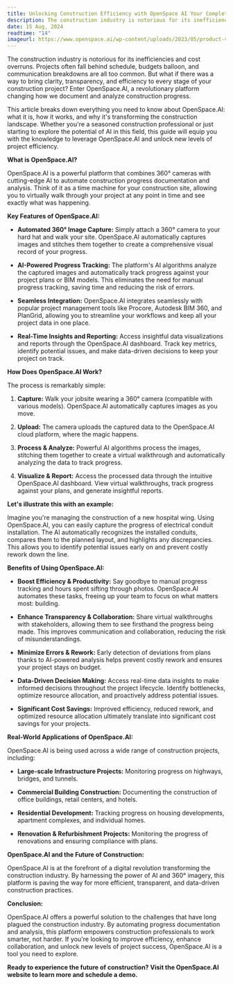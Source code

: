 ```yaml
---
title: Unlocking Construction Efficiency with OpenSpace AI Your Complete Guide
description: The construction industry is notorious for its inefficiencies and cost overruns.  Projects often fall behind schedule, budgets balloon and more 
date: 15 Aug, 2024
readtime: "14"
imageurl: https://www.openspace.ai/wp-content/uploads/2023/05/product-video-thumbnail-1920x1087.webp
---
```


The construction industry is notorious for its inefficiencies and cost overruns.  Projects often fall behind schedule, budgets balloon, and communication breakdowns are all too common. But what if there was a way to bring clarity, transparency, and efficiency to every stage of your construction project? Enter OpenSpace.AI, a revolutionary platform changing how we document and analyze construction progress.

This article breaks down everything you need to know about OpenSpace.AI: what it is, how it works, and why it's transforming the construction landscape.  Whether you're a seasoned construction professional or just starting to explore the potential of AI in this field, this guide will equip you with the knowledge to leverage OpenSpace.AI and unlock new levels of project efficiency.

**What is OpenSpace.AI?**

OpenSpace.AI is a powerful platform that combines 360° cameras with cutting-edge AI to automate construction progress documentation and analysis. Think of it as a time machine for your construction site, allowing you to virtually walk through your project at any point in time and see exactly what was happening.

**Key Features of OpenSpace.AI:**

* **Automated 360° Image Capture:** Simply attach a 360° camera to your hard hat and walk your site.  OpenSpace.AI automatically captures images and stitches them together to create a comprehensive visual record of your progress.

* **AI-Powered Progress Tracking:** The platform's AI algorithms analyze the captured images and automatically track progress against your project plans or BIM models. This eliminates the need for manual progress tracking, saving time and reducing the risk of errors.

* **Seamless Integration:** OpenSpace.AI integrates seamlessly with popular project management tools like Procore, Autodesk BIM 360, and PlanGrid, allowing you to streamline your workflows and keep all your project data in one place.

* **Real-Time Insights and Reporting:**  Access insightful data visualizations and reports through the OpenSpace.AI dashboard.  Track key metrics, identify potential issues, and make data-driven decisions to keep your project on track.

**How Does OpenSpace.AI Work?**

The process is remarkably simple:

1. **Capture:** Walk your jobsite wearing a 360° camera (compatible with various models). OpenSpace.AI automatically captures images as you move.

2. **Upload:**  The camera uploads the captured data to the OpenSpace.AI cloud platform, where the magic happens.

3. **Process & Analyze:**  Powerful AI algorithms process the images, stitching them together to create a virtual walkthrough and automatically analyzing the data to track progress.

4. **Visualize & Report:**  Access the processed data through the intuitive OpenSpace.AI dashboard. View virtual walkthroughs, track progress against your plans, and generate insightful reports.

**Let's illustrate this with an example:**

Imagine you're managing the construction of a new hospital wing.  Using OpenSpace.AI, you can easily capture the progress of electrical conduit installation. The AI automatically recognizes the installed conduits, compares them to the planned layout, and highlights any discrepancies.  This allows you to identify potential issues early on and prevent costly rework down the line.

**Benefits of Using OpenSpace.AI:**

* **Boost Efficiency & Productivity:**  Say goodbye to manual progress tracking and hours spent sifting through photos. OpenSpace.AI automates these tasks, freeing up your team to focus on what matters most: building.

* **Enhance Transparency & Collaboration:**  Share virtual walkthroughs with stakeholders, allowing them to see firsthand the progress being made.  This improves communication and collaboration, reducing the risk of misunderstandings.

* **Minimize Errors & Rework:**  Early detection of deviations from plans thanks to AI-powered analysis helps prevent costly rework and ensures your project stays on budget.

* **Data-Driven Decision Making:**  Access real-time data insights to make informed decisions throughout the project lifecycle.  Identify bottlenecks, optimize resource allocation, and proactively address potential issues.

* **Significant Cost Savings:**  Improved efficiency, reduced rework, and optimized resource allocation ultimately translate into significant cost savings for your projects.

**Real-World Applications of OpenSpace.AI:**

OpenSpace.AI is being used across a wide range of construction projects, including:

* **Large-scale Infrastructure Projects:** Monitoring progress on highways, bridges, and tunnels.

* **Commercial Building Construction:**  Documenting the construction of office buildings, retail centers, and hotels.

* **Residential Development:**  Tracking progress on housing developments, apartment complexes, and individual homes.

* **Renovation & Refurbishment Projects:**  Monitoring the progress of renovations and ensuring compliance with plans.

**OpenSpace.AI and the Future of Construction:**

OpenSpace.AI is at the forefront of a digital revolution transforming the construction industry. By harnessing the power of AI and 360° imagery, this platform is paving the way for more efficient, transparent, and data-driven construction practices.

**Conclusion:**

OpenSpace.AI offers a powerful solution to the challenges that have long plagued the construction industry.  By automating progress documentation and analysis, this platform empowers construction professionals to work smarter, not harder.  If you're looking to improve efficiency, enhance collaboration, and unlock new levels of project success, OpenSpace.AI is a tool you need to explore.

**Ready to experience the future of construction? Visit the OpenSpace.AI website to learn more and schedule a demo.**